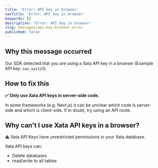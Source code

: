 ```yaml
---
title: 'Error: API key in browser'
navTitle: 'Error: API key in browser'
keywords: []
description: 'Error: API key in browser'
slug: messages/api-key-browser-error
published: false
---
```


## Why this message occurred

Our SDK detected that you are using a Xata API key in a browser (Example API key: `xau_xyz123`).

## How to fix this

**✅ Only use Xata API keys in server-side code.**

In some frameworks (e.g. Next.js) it can be unclear which code is server-side and which is client-side. If in doubt, try using an API route.

## Why can't I use Xata API keys in a browser?

⚠️ Xata API Keys have unrestricted permissions in your Xata database.

Xata API keys can:

- Delete databases
- read/write to all tables

